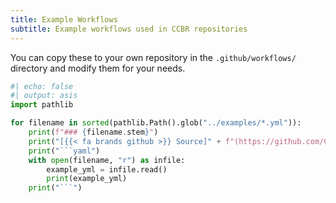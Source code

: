 ```yaml
---
title: Example Workflows
subtitle: Example workflows used in CCBR repositories
---
```


You can copy these to your own repository in the `.github/workflows/` directory
and modify them for your needs.

```python
#| echo: false
#| output: asis
import pathlib

for filename in sorted(pathlib.Path().glob("../examples/*.yml")):
    print(f"### {filename.stem}")
    print("[{{< fa brands github >}} Source]" + f"(https://github.com/CCBR/actions/tree/main/{str(filename).lstrip('../')})")
    print("```yaml")
    with open(filename, "r") as infile:
        example_yml = infile.read()
        print(example_yml)
    print("```")
```
